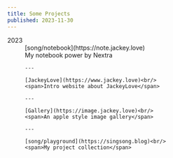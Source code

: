 ```yaml
---
title: Some Projects
published: 2023-11-30
---
```


<dl>
  <dt>2023</dt>
  <dd>
    [song/notebook](https://note.jackey.love)<br/>
    <span>My notebook power by Nextra</span>

    ---

    [JackeyLove](https://www.jackey.love)<br/>
    <span>Intro website about JackeyLove</span>

    ---

    [Gallery](https://image.jackey.love)<br/>
    <span>An apple style image gallery</span>

    ---

    [song/playground](https://singsong.blog)<br/>
    <span>My project collection</span>
  </dd>
</dl>

